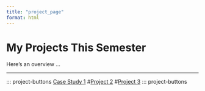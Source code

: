 ```yaml
---
title: "project_page"
format: html
---
```

  
# My Projects This Semester {.tabset .tabset-pills}
  
Here’s an overview …

------------------------------------------------------------------------
  
::: project-buttons
<a class="btn btn-primary m-1" href="./case_studies/gapminder1.qmd">Case Study 1</a> 
#<a class="btn btn-primary m-1" href="./w02/Second_Quarto_File.qmd">Project 2</a> 
#<a class="btn btn-primary m-1" href="./w03/Third_Quarto_File.qmd">Project 3</a>
::: project-buttons